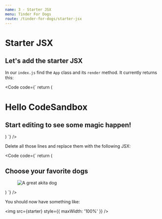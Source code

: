 ```yaml
---
name: 3 - Starter JSX
menu: Tinder For Dogs
route: /tinder-for-dogs/starter-jsx
---
```




# Starter JSX

## Let's add the starter JSX

In our `index.js` find the `App` class and its `render` method. It currently returns this:

<Code code={`
return (
  <div className="App">
    <h1>Hello CodeSandbox</h1>
    <h2>Start editing to see some magic happen!</h2>
  </div>
)
`} />

Delete all those lines and replace them with the following JSX:

<Code code={`
return (
  <main>
    <section className="dog-wrapper">
      <h1>Choose your favorite dogs</h1>
      <section className="dog-container">
        <figure>
          <img
            className="dog-image"
            src="https://images.dog.ceo/breeds/akita/Akita_Dog.jpg"
            alt="A great akita dog"
          />
        </figure>
      </section>
    </section>
  </main>
)
`} />

You should now have something like:

<img src={starter} style={{ maxWidth: '100%' }} />
